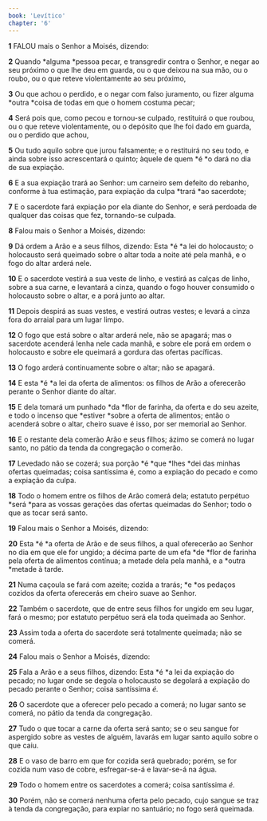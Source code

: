 ```yaml
---
book: 'Levítico'
chapter: '6'
---
```


**1** FALOU mais o Senhor a Moisés, dizendo:

**2** Quando *alguma *pessoa pecar, e transgredir contra o Senhor, e negar ao seu próximo o que lhe deu em guarda, ou o que deixou na sua mão, ou o roubo, ou o que reteve violentamente ao seu próximo,

**3** Ou que achou o perdido, e o negar com falso juramento, ou fizer alguma *outra *coisa de todas em que o homem costuma pecar;

**4** Será pois que, como pecou e tornou-se culpado, restituirá o que roubou, ou o que reteve violentamente, ou o depósito que lhe foi dado em guarda, ou o perdido que achou,

**5** Ou tudo aquilo sobre que jurou falsamente; e o restituirá no seu todo, e ainda sobre isso acrescentará o quinto; àquele de quem *é *o dará no dia de sua expiação.

**6** E a sua expiação trará ao Senhor: um carneiro sem defeito do rebanho, conforme à tua estimação, para expiação da culpa *trará *ao sacerdote;

**7** E o sacerdote fará expiação por ela diante do Senhor, e será perdoada de qualquer das coisas que fez, tornando-se culpada.

**8** Falou mais o Senhor a Moisés, dizendo:

**9** Dá ordem a Arão e a seus filhos, dizendo: Esta *é *a lei do holocausto; o holocausto será queimado sobre o altar toda a noite até pela manhã, e o fogo do altar arderá nele.

**10** E o sacerdote vestirá a sua veste de linho, e vestirá as calças de linho, sobre a sua carne, e levantará a cinza, quando o fogo houver consumido o holocausto sobre o altar, e a porá junto ao altar.

**11** Depois despirá as suas vestes, e vestirá outras vestes; e levará a cinza fora do arraial para um lugar limpo.

**12** O fogo que está sobre o altar arderá nele, não se apagará; mas o sacerdote acenderá lenha nele cada manhã, e sobre ele porá em ordem o holocausto e sobre ele queimará a gordura das ofertas pacíficas.

**13** O fogo arderá continuamente sobre o altar; não se apagará.

**14** E esta *é *a lei da oferta de alimentos: os filhos de Arão a oferecerão perante o Senhor diante do altar.

**15** E dela tomará um punhado *da *flor de farinha, da oferta e do seu azeite, e todo o incenso que *estiver *sobre a oferta de alimentos; então o acenderá sobre o altar, cheiro suave é isso, por ser memorial ao Senhor.

**16** E o restante dela comerão Arão e seus filhos; ázimo se comerá no lugar santo, no pátio da tenda da congregação o comerão.

**17** Levedado não se cozerá; sua porção *é *que *lhes *dei das minhas ofertas queimadas; coisa santíssima é, como a expiação do pecado e como a expiação da culpa.

**18** Todo o homem entre os filhos de Arão comerá dela; estatuto perpétuo *será *para as vossas gerações das ofertas queimadas do Senhor; todo o que as tocar será santo.

**19** Falou mais o Senhor a Moisés, dizendo:

**20** Esta *é *a oferta de Arão e de seus filhos, a qual oferecerão ao Senhor no dia em que ele for ungido; a décima parte de um efa *de *flor de farinha pela oferta de alimentos contínua; a metade dela pela manhã, e a *outra *metade à tarde.

**21** Numa caçoula se fará com azeite; cozida a trarás; *e *os pedaços cozidos da oferta oferecerás em cheiro suave ao Senhor.

**22** Também o sacerdote, que de entre seus filhos for ungido em seu lugar, fará o mesmo; por estatuto perpétuo será ela toda queimada ao Senhor.

**23** Assim toda a oferta do sacerdote será totalmente queimada; não se comerá.

**24** Falou mais o Senhor a Moisés, dizendo:

**25** Fala a Arão e a seus filhos, dizendo: Esta *é *a lei da expiação do pecado; no lugar onde se degola o holocausto se degolará a expiação do pecado perante o Senhor; coisa santíssima _é._

**26** O sacerdote que a oferecer pelo pecado a comerá; no lugar santo se comerá, no pátio da tenda da congregação.

**27** Tudo o que tocar a carne da oferta será santo; se o seu sangue for aspergido sobre as vestes de alguém, lavarás em lugar santo aquilo sobre o que caiu.

**28** E o vaso de barro em que for cozida será quebrado; porém, se for cozida num vaso de cobre, esfregar-se-á e lavar-se-á na água.

**29** Todo o homem entre os sacerdotes a comerá; coisa santíssima _é._

**30** Porém, não se comerá nenhuma oferta pelo pecado, cujo sangue se traz à tenda da congregação, para expiar no santuário; no fogo será queimada.
